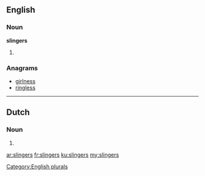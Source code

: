 ==English==

===Noun===
'''slingers'''

# {{plural of|[[slinger]]}}

===Anagrams===
* [[girlness#English|girlness]]
* [[ringless#English|ringless]]

[[Category:English plurals]]
----

==Dutch==

===Noun===
{{head|nl}}
# {{nl-noun-form|pl=1|slinger}}

[[ar:slingers]]
[[fr:slingers]]
[[ku:slingers]]
[[my:slingers]]